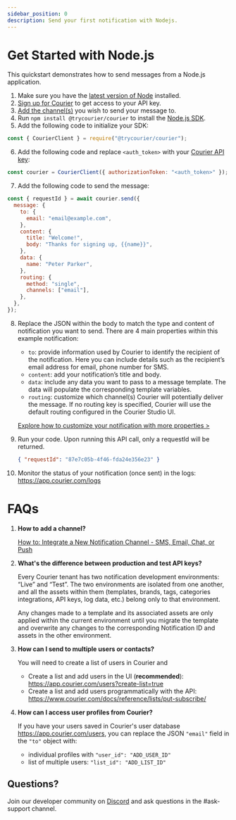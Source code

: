 ```yaml
---
sidebar_position: 0
description: Send your first notification with Nodejs.
---
```



# Get Started with Node.js

This quickstart demonstrates how to send messages from a Node.js application.

1. Make sure you have the [latest version of Node](https://nodejs.org/en/download/) installed.
2. [Sign up for Courier](https://app.courier.com/signup) to get access to your API key.
3. [Add the channel(s)](https://app.courier.com/channels) you wish to send your message to.
4. Run `npm install @trycourier/courier` to install the [Node.js SDK](https://github.com/trycourier/courier-node).
5. Add the following code to initialize your SDK:

```jsx
const { CourierClient } = require("@trycourier/courier");
```

6. Add the following code and replace `<auth_token>` with your [Courier API key](https://app.courier.com/settings/api-keys):

```jsx
const courier = CourierClient({ authorizationToken: "<auth_token>" });
```

7. Add the following code to send the message:

```jsx
const { requestId } = await courier.send({
  message: {
    to: {
      email: "email@example.com",
    },
    content: {
      title: "Welcome!",
      body: "Thanks for signing up, {{name}}",
    },
    data: {
      name: "Peter Parker",
    },
    routing: {
      method: "single",
      channels: ["email"],
    },
  },
});
```

8. Replace the JSON within the body to match the type and content of notification you want to send.
    There are 4 main properties within this example notification:

    - `to`: provide information used by Courier to identify the recipient of the notification. Here you can include details such as the recipient’s email address for email, phone number for SMS.
    - `content`: add your notification’s title and body.
    - `data`: include any data you want to pass to a message template. The data will populate the corresponding template variables.
    - `routing`: customize which channel(s) Courier will potentially deliver the message. If no routing key is specified, Courier will use the default routing configured in the Courier Studio UI.

    [Explore how to customize your notification with more properties >](../../../reference/send/message/)
9. Run your code. Upon running this API call, only a requestId will be returned.
    ```json
    { "requestId": "87e7c05b-4f46-fda24e356e23" }
    ```
10. Monitor the status of your notification (once sent) in the logs: https://app.courier.com/logs

# FAQs

1. **How to add a channel?**
    
    [How to: Integrate a New Notification Channel - SMS, Email, Chat, or Push](https://www.youtube.com/watch?v=nAbRLOMv96w)
2. **What's the difference between production and test API keys?**
    
    Every Courier tenant has two notification development environments: “Live” and “Test”. The two environments are isolated from one another, and all the assets within them (templates, brands, tags, categories integrations, API keys, log data, etc.) belong only to that environment.

    Any changes made to a template and its associated assets are only applied within the current environment until you migrate the template and overwrite any changes to the corresponding Notification ID and assets in the other environment.
3. **How can I send to multiple users or contacts?**
    
    You will need to create a list of users in Courier and 
    - Create a list and add users in the UI (**recommended**): https://app.courier.com/users?create-list=true
    - Create a list and add users programmatically with the API: https://www.courier.com/docs/reference/lists/put-subscribe/
4. **How can I access user profiles from Courier?**
    
    If you have your users saved in Courier's user database https://app.courier.com/users, you can replace the JSON `"email"` field in the `"to"` object with:
    - individual profiles with `"user_id": "ADD_USER_ID"`
    - list of multiple users: `"list_id": "ADD_LIST_ID"`

## Questions?

Join our developer community on [Discord](https://discord.com/invite/courier) and ask questions in the #ask-support channel.